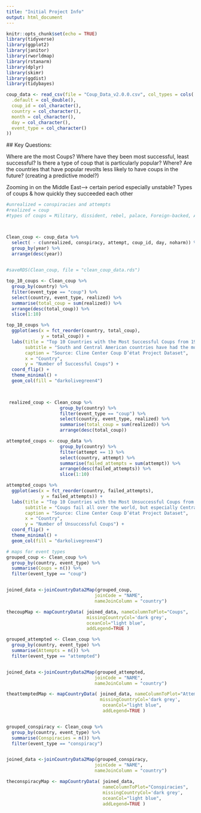 ```yaml
---
title: "Initial Project Info"
output: html_document
---
```


```r
knitr::opts_chunk$set(echo = TRUE)
library(tidyverse)
library(ggplot2)
library(janitor)
library(rworldmap)
library(rstanarm)
library(dplyr) 
library(skimr)
library(ggdist)
library(tidybayes)

```

```r
coup_data <- read_csv(file = "Coup_Data_v2.0.0.csv", col_types = cols(
  .default = col_double(),
  coup_id = col_character(),
  country = col_character(),
  month = col_character(),
  day = col_character(),
  event_type = col_character()
))


```

  ## Key Questions:
  
  Where are the most Coups? Where have they been most successful, least successful? Is there a type of coup that is particularly popular? Where? Are the countries that have popular revolts less likely to have coups in the future? (creating a predictive model?)
  
  Zooming in on the Middle East--> certain period especially unstable? Types of coups & how quickly they succeeded each other

```r

#unrealized = conspiracies and attempts
#realized = coup
#types of coups = Military, dissident, rebel, palace, Foreign-backed, Auto, popular revolt, forced resignations



Clean_coup <- coup_data %>% 
  select( - c(unrealized, conspiracy, attempt, coup_id, day, noharm)) %>% 
  group_by(year) %>% 
  arrange(desc(year)) 
  

#saveRDS(Clean_coup, file = "clean_coup_data.rds")
```


```r
top_10_coups <- Clean_coup %>% 
  group_by(country) %>% 
  filter(event_type == "coup") %>% 
  select(country, event_type, realized) %>% 
  summarise(total_coup = sum(realized)) %>% 
  arrange(desc(total_coup)) %>% 
  slice(1:10) 

top_10_coups %>% 
  ggplot(aes(x = fct_reorder(country, total_coup),
             y = total_coup)) +
  labs(title = "Top 10 Countries with the Most Successful Coups from 1945- 2019",
       subtitle = "South and Central American countries have had the most successful coups",
       caption = "Source: Cline Center Coup D’état Project Dataset",
       x = "Country",
       y = "Number of Successful Coups") +
  coord_flip() +
  theme_minimal() +
  geom_col(fill = "darkolivegreen4")

  
```

```r

 realized_coup <- Clean_coup %>% 
                    group_by(country) %>% 
                    filter(event_type == "coup") %>% 
                    select(country, event_type, realized) %>% 
                    summarise(total_coup = sum(realized)) %>% 
                    arrange(desc(total_coup))

```


```r


attempted_coups <- coup_data %>% 
                    group_by(country) %>% 
                    filter(attempt == 1) %>% 
                    select(country, attempt) %>% 
                    summarise(failed_attempts = sum(attempt)) %>% 
                    arrange(desc(failed_attempts)) %>% 
                    slice(1:10) 

attempted_coups %>% 
  ggplot(aes(x = fct_reorder(country, failed_attempts),
             y = failed_attempts)) +
  labs(title = "Top 10 Countries with the Most Unsuccessful Coups from 1945- 2019",
       subtitle = "Coups fail all over the world, but especially Central & Latin America",
       caption = "Source: Cline Center Coup D’état Project Dataset",
       x = "Country",
       y = "Number of Unsuccessful Coups") +
  coord_flip() +
  theme_minimal() +
  geom_col(fill = "darkolivegreen4")
```

```r

# maps for event types 
grouped_coup <- Clean_coup %>% 
  group_by(country, event_type) %>% 
  summarise(Coups = n()) %>% 
  filter(event_type == "coup")


joined_data <-joinCountryData2Map(grouped_coup,
                                 joinCode = "NAME",
                                 nameJoinColumn = "country")

thecoupMap <- mapCountryData( joined_data, nameColumnToPlot="Coups",
                              missingCountryCol='dark grey',
                              oceanCol="light blue",
                              addLegend=TRUE )


```


```r

grouped_attempted <- Clean_coup %>% 
  group_by(country, event_type) %>% 
  summarise(Attempts = n()) %>% 
  filter(event_type == "attempted")


joined_data <-joinCountryData2Map(grouped_attempted,
                                 joinCode = "NAME",
                                 nameJoinColumn = "country")

theattemptedMap <- mapCountryData( joined_data, nameColumnToPlot="Attempts",
                                   missingCountryCol='dark grey',
                                    oceanCol="light blue",
                                    addLegend=TRUE )



```

```r

grouped_conspiracy <- Clean_coup %>% 
  group_by(country, event_type) %>% 
  summarise(Conspiracies = n()) %>% 
  filter(event_type == "conspiracy")


joined_data <-joinCountryData2Map(grouped_conspiracy,
                                 joinCode = "NAME",
                                 nameJoinColumn = "country")

theconspiracyMap <- mapCountryData( joined_data, 
                                    nameColumnToPlot="Conspiracies",
                                    missingCountryCol='dark grey',
                                    oceanCol="light blue",
                                    addLegend=TRUE )


```



